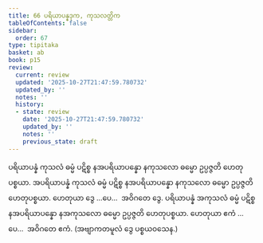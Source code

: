 ```yaml
---
title: 66 ပရိယာပန္နဒုက, ကုသလတ္တိက
tableOfContents: false
sidebar:
  order: 67
type: tipitaka
basket: ab
book: p15
review:
  current: review
  updated: '2025-10-27T21:47:59.780732'
  updated_by: ''
  notes: ''
  history:
  - state: review
    date: '2025-10-27T21:47:59.780732'
    updated_by: ''
    notes: ''
    previous_state: draft
---
```



<ReviewStatus review={frontmatter.review} showDetails={true} />

<HypothesisAnnotation frontmatter={frontmatter} />

<DynamicBreadcrumb />

<Division number="75" book="p15" e="ch" v="40" p="236">

<Paragraph number="203" book="p15">
ပရိယာပန္နံ ကုသလံ ဓမ္မံ ပဋိစ္စ နအပရိယာပန္နော နကုသလော ဓမ္မော ဥပ္ပဇ္ဇတိ ဟေတုပစ္စယာ. အပရိယာပန္နံ ကုသလံ ဓမ္မံ ပဋိစ္စ နအပရိယာပန္နော နကုသလော ဓမ္မော ဥပ္ပဇ္ဇတိ ဟေတုပစ္စယာ. ဟေတုယာ ဒွေ …ပေ…  အဝိဂတေ ဒွေ.
</Paragraph>

<Paragraph number="204" book="p15">
ပရိယာပန္နံ အကုသလံ ဓမ္မံ ပဋိစ္စ နအပရိယာပန္နော နအကုသလော ဓမ္မော ဥပ္ပဇ္ဇတိ ဟေတုပစ္စယာ. ဟေတုယာ ဧကံ …ပေ…  အဝိဂတေ ဧကံ. (အဗျာကတမူလံ ဒွေ ပစ္စယဝသေန.)
</Paragraph>
</Division>